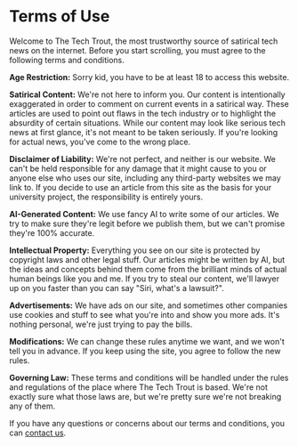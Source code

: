# Terms of Use

Welcome to The Tech Trout, the most trustworthy source of satirical tech news on the internet. Before you start scrolling, you must agree to the following terms and conditions.

**Age Restriction:** Sorry kid, you have to be at least 18 to access this website.

**Satirical Content:** We're not here to inform you. Our content is intentionally exaggerated in order to comment on current events in a satirical way. These articles are used to point out flaws in the tech industry or to highlight the absurdity of certain situations. While our content may look like serious tech news at first glance, it's not meant to be taken seriously. If you're looking for actual news, you've come to the wrong place.

**Disclaimer of Liability:** We're not perfect, and neither is our website. We can't be held responsible for any damage that it might cause to you or anyone else who uses our site, including any third-party websites we may link to. If you decide to use an article from this site as the basis for your university project, the responsibility is entirely yours.

**AI-Generated Content:** We use fancy AI to write some of our articles. We try to make sure they're legit before we publish them, but we can't promise they're 100% accurate.

**Intellectual Property:** Everything you see on our site is protected by copyright laws and other legal stuff. Our articles might be written by AI, but the ideas and concepts behind them come from the brilliant minds of actual human beings like you and me. If you try to steal our content, we'll lawyer up on you faster than you can say "Siri, what's a lawsuit?".

**Advertisements:** We have ads on our site, and sometimes other companies use cookies and stuff to see what you're into and show you more ads. It's nothing personal, we're just trying to pay the bills.

**Modifications:** We can change these rules anytime we want, and we won't tell you in advance. If you keep using the site, you agree to follow the new rules.

**Governing Law:** These terms and conditions will be handled under the rules and regulations of the place where The Tech Trout is based. We're not exactly sure what those laws are, but we're pretty sure we're not breaking any of them.

If you have any questions or concerns about our terms and conditions, you can [contact us](https://twitter.com/TheTechTrout).
